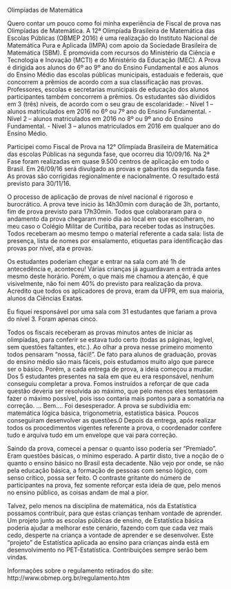 Olimpíadas de Matemática

Quero contar um pouco como foi minha experiência de Fiscal de prova nas 
Olimpíadas de Matemática.
A 12ª Olimpíada Brasileira de Matemática das Escolas Públicas (OBMEP 2016) é 
uma realização do Instituto Nacional de Matemática Pura e Aplicada (IMPA) com 
apoio da Sociedade Brasileira de Matemática (SBM). É promovida com recursos do 
Ministério da Ciência e Tecnologia e Inovação (MCTI) e do Ministério da Educação
(MEC). A Prova é dirigida aos alunos do 6º ao 9º ano do Ensino Fundamental e 
aos alunos do Ensino Médio das escolas públicas municipais, estaduais e 
federais, que concorrem a prêmios de acordo com a sua classificação nas provas. 
Professores, escolas e secretarias municipais de educação dos alunos 
participantes também concorrem a prêmios. Os estudantes são divididos em 3 
(três) níveis, de acordo com o seu grau de escolaridade:
- Nível 1 – alunos matriculados em 2016 no 6º ou 7º ano do Ensino Fundamental.
- Nível 2 – alunos matriculados em 2016 no 8º ou 9º ano do Ensino Fundamental.
- Nível 3 – alunos matriculados em 2016 em qualquer ano do Ensino Médio.

Participei como Fiscal de Prova na 12° Olimpíada Brasileira de Matemática das 
escolas Públicas na segunda fase, que ocorreu dia 10/09/16. Na 2ª Fase foram 
realizadas em quase 9.500 centros de aplicação em todo o Brasil.
Em 26/09/16 será divulgado as provas e gabaritos da segunda fase.
As provas são corrigidas regionalmente e nacionalmente. O resultado está 
previsto para 30/11/16.

O processo de aplicação de provas de nível nacional é rigoroso e burocrático.
A prova teve inicio às 14h30min com duração de 3h, portanto, fim de prova 
previsto para 17h30min. Todos que colaboraram para o andamento da prova 
chegaram meio dia ao local em que escolheram, no meu caso o Colégio Militar de
Curitiba, para receber todas as instruções. Todos receberam ao mesmo tempo o
material referente a cada sala: lista de presença, lista de nomes por 
ensalamento, etiquetas para identificação das provas por nível, ata e provas.

Os estudantes poderiam chegar e entrar na sala com até 1h de antecedência e, 
aconteceu! Várias crianças já aguardavam a entrada antes mesmo deste horário. 
Porém, o que mais me chamou a atenção, é que visivelmente, não foi nem 40% do 
previsto para realização da prova. Acredito que todos os aplicadores de prova, 
eram da UFPR, em sua maioria, alunos da Ciências Exatas. 

Eu fiquei responsável por uma sala com 31 estudantes que fariam a prova do
nível 3. Foram apenas cinco. 

Todos os fiscais receberam as provas minutos antes de iniciar as olimpíadas, 
para conferir se estava tudo certo (todas as páginas, legível, sem questões 
faltantes, etc.). Ao olhar a prova nesse primeiro momento todos pensaram 
“nossa, fácil!”. De fato para alunos de graduação, provas do ensino médio são 
mais fáceis, pois estudamos muito algo que parece ser o básico. Porém, a cada 
entrega de prova, a ideia começou a mudar. Dos 5 estudantes presentes na sala 
em que eu era responsável, nenhum conseguiu completar a prova. Fomos instruídos
a reforçar de que cada questão deveria ser resolvida ao máximo, que pelo menos 
eles tentassem fazer o máximo possível, pois isso contaria mais pontos para a 
somatória na correção. ... Bem.... Foi desesperador. A prova se subdividia em:
matemática lógica básica, trigonometria, estatística básica. Poucos conseguiram
desenvolver as questões.0
Depois da entrega, após realizar todos os procedimentos vigentes referente a 
prova, o coordenador confere tudo e arquiva tudo em um envelope que vai para 
correção.

Saindo da prova, comecei a pensar o quanto isso poderia ser “Premiado”. Eram 
questões básicas, o mínimo esperado. A partir disto, tive a noção de o quanto o 
ensino básico no Brasil esta decadente. Não vejo por onde, se não pela educação 
básica, a formação de pessoas com senso lógico, com senso crítico, possa ser 
feito. O contraste gritante do número de participantes na prova, fez somente 
reforçar esta ideia de que, pelo menos no ensino público, as coisas andam de mal
a pior.

Talvez, pelo menos na disciplina de matemática, nós da Estatística possamos 
contribuir, para que estas crianças tenham vontade de aprender. Um projeto 
junto as escolas públicas de ensino, de Estatística básica poderia ajudar a 
melhorar este cenário, fazendo com que cada vez mais cedo, desperte na criança 
a vontade de aprender e se desenvolver. Este “projeto” de Estatística aplicada 
ao ensino para crianças ainda está em desenvolvimento no PET-Estatística. 
Contribuições sempre serão bem vindas.

Informações sobre o regulamento retirados do site: http://www.obmep.org.br/regulamento.htm



